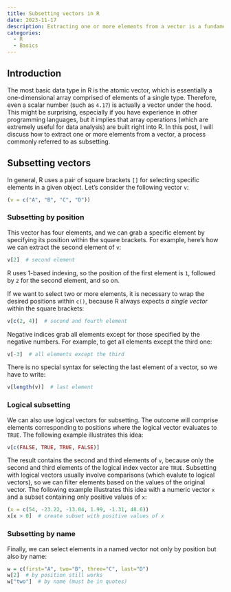 ```yaml
---
title: Subsetting vectors in R
date: 2023-11-17
description: Extracting one or more elements from a vector is a fundamental and important operation in any data analysis pipeline. In this post, I showcase various options for creating subsets of vectors.
categories:
  - R
  - Basics
---
```


## Introduction

The most basic data type in R is the atomic vector, which is essentially a one-dimensional array comprised of elements of a single type. Therefore, even a scalar number (such as `4.17`) is actually a vector under the hood. This might be surprising, especially if you have experience in other programming languages, but it implies that array operations (which are extremely useful for data analysis) are built right into R. In this post, I will discuss how to extract one or more elements from a vector, a process commonly referred to as subsetting.


## Subsetting vectors

In general, R uses a pair of square brackets `[]` for selecting specific elements in a given object. Let's consider the following vector `v`:

```r
(v = c("A", "B", "C", "D"))
```


### Subsetting by position

This vector has four elements, and we can grab a specific element by specifying its position within the square brackets. For example, here's how we can extract the second element of `v`:

```r
v[2]  # second element
```

:::{.callout-note}
R uses 1-based indexing, so the position of the first element is `1`, followed by `2` for the second element, and so on.
:::

If we want to select two or more elements, it is necessary to wrap the desired positions within `c()`, because R always expects *a single vector* within the square brackets:

```r
v[c(2, 4)]  # second and fourth element
```

Negative indices grab all elements except for those specified by the negative numbers. For example, to get all elements except the third one:

```r
v[-3]  # all elements except the third
```

There is no special syntax for selecting the last element of a vector, so we have to write:

```r
v[length(v)]  # last element
```


### Logical subsetting

We can also use logical vectors for subsetting. The outcome will comprise elements corresponding to positions where the logical vector evaluates to `TRUE`. The following example illustrates this idea:

```r
v[c(FALSE, TRUE, TRUE, FALSE)]
```

The result contains the second and third elements of `v`, because only the second and third elements of the logical index vector are `TRUE`. Subsetting with logical vectors usually involve comparisons (which evalute to logical vectors), so we can filter elements based on the values of the original vector. The following example illustrates this idea with a numeric vector `x` and a subset containing only positive values of `x`:

```r
(x = c(54, -23.22, -13.04, 1.99, -1.31, 48.6))
x[x > 0]  # create subset with positive values of x
```


### Subsetting by name

Finally, we can select elements in a named vector not only by position but also by name:

```r
w = c(first="A", two="B", three="C", last="D")
w[2]  # by position still works
w["two"]  # by name (must be in quotes)
```
